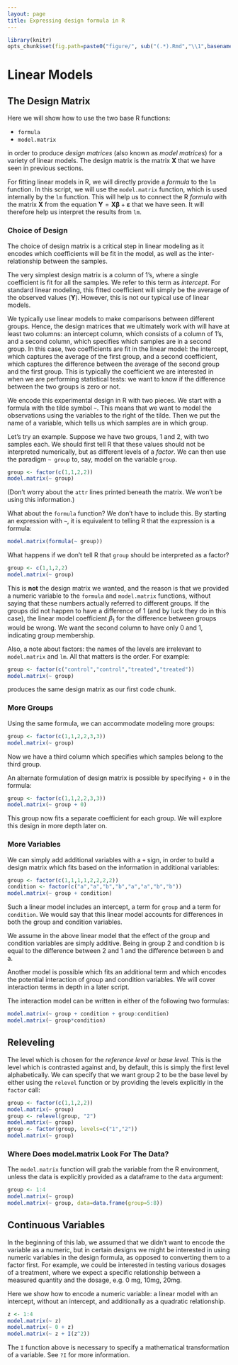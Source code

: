 ```yaml
---
layout: page
title: Expressing design formula in R
---
```


```r
library(knitr)
opts_chunk$set(fig.path=paste0("figure/", sub("(.*).Rmd","\\1",basename(knitr:::knit_concord$get('infile'))), "-"))
```

# Linear Models

## The Design Matrix

Here we will show how to use the two base R functions:

- `formula`
- `model.matrix`

in order to produce *design matrices* (also known as *model matrices*) for a variety of linear models. The design matrix is the matrix $\mathbf{X}$ that we have seen in previous sections.

For fitting linear models in R, we will directly provide a *formula* to the `lm` function. In this script, we will use the `model.matrix` function, which is used internally by the `lm` function. This will help us to connect the R *formula* with the matrix $\mathbf{X}$ from the equation $\mathbf{Y} = \mathbf{X} \boldsymbol{\beta} + \boldsymbol{\varepsilon}$ that we have seen. It will therefore help us interpret the results from `lm`.

### Choice of Design

The choice of design matrix is a critical step in linear modeling as it encodes which coefficients will be fit in the model, as well as the inter-relationship between the samples. 

The very simplest design matrix is a column of 1's, where a single coefficient is fit for all the samples. We refer to this term as _intercept_. For standard linear modeling, this fitted coefficient will simply be the average of the observed values ($\mathbf{Y}$). However, this is not our typical use of linear models.

We typically use linear models to make comparisons between different groups. Hence, the design matrices that we ultimately work with will have at least two columns: an intercept column, which consists of a column of 1's, and a second column, which specifies which samples are in a second group. In this case, two coefficients are fit in the linear model: the intercept, which captures the average of the first group, and a second coefficient, which captures the difference between the average of the second group and the first group. This is typically the coefficient we are interested in when we are performing statistical tests: we want to know if the difference between the two groups is zero or not.

We encode this experimental design in R with two pieces. We start with a formula with the tilde symbol `~`. This means that we want to model the observations using the variables to the right of the tilde. Then we put the name of a variable, which tells us which samples are in which group.

Let's try an example. Suppose we have two groups, 1 and 2, with two samples each. We should first tell R that these values should not be interpreted numerically, but as different levels of a *factor*. We can then use the paradigm `~ group` to, say, model on the variable `group`.

```r
group <- factor(c(1,1,2,2))
model.matrix(~ group)
```

(Don't worry about the `attr` lines printed beneath the matrix. We won't be using this information.)

What about the `formula` function? We don't have to include this. By starting an expression with `~`, it is equivalent to telling R that the expression is a formula:

```r
model.matrix(formula(~ group))
```

What happens if we don't tell R that `group` should be interpreted as a factor?

```r
group <- c(1,1,2,2)
model.matrix(~ group)
```

This is **not** the design matrix we wanted, and the reason is that we provided a numeric variable to the `formula` and `model.matrix` functions, without saying that these numbers actually referred to different groups. If the groups did not happen to have a difference of 1 (and by luck they do in this case), the linear model coefficient $\beta_1$ for the difference between groups would be wrong. We want the second column to have only 0 and 1, indicating group membership.

Also, a note about factors: the names of the levels are irrelevant to `model.matrix` and `lm`. All that matters is the order. For example:

```r
group <- factor(c("control","control","treated","treated"))
model.matrix(~ group)
```

produces the same design matrix as our first code chunk.

### More Groups

Using the same formula, we can accommodate modeling more groups:

```r
group <- factor(c(1,1,2,2,3,3))
model.matrix(~ group)
```

Now we have a third column which specifies which samples belong to the third group.

An alternate formulation of design matrix is possible by specifying `+ 0` in the formula:

```r
group <- factor(c(1,1,2,2,3,3))
model.matrix(~ group + 0)
```

This group now fits a separate coefficient for each group. We will explore this design in more depth later on.

### More Variables

We can simply add additional variables with a `+` sign, in order to build a design matrix which fits based on the information in additional variables:

```r
group <- factor(c(1,1,1,1,2,2,2,2))
condition <- factor(c("a","a","b","b","a","a","b","b"))
model.matrix(~ group + condition)
```

Such a linear model includes an intercept, a term for `group` and a term for `condition`. We would say that this linear model accounts for differences in both the group and condition variables.

We assume in the above linear model that the effect of the group and condition variables are simply additive. Being in group 2 and condition b is equal to the difference between 2 and 1 and the difference between b and a. 

Another model is possible which fits an additional term and which encodes the potential interaction of group and condition variables. We will cover interaction terms in depth in a later script.

The interaction model can be written in either of the following two formulas:

```r
model.matrix(~ group + condition + group:condition)
model.matrix(~ group*condition)
```

## Releveling

The level which is chosen for the *reference level* or *base level*. This is the level which is contrasted against and, by default, this is simply the first level alphabetically. We can specify that we want group 2 to be the base level by either using the `relevel` function or by providing the levels explicitly in the `factor` call:

```r
group <- factor(c(1,1,2,2))
model.matrix(~ group)
group <- relevel(group, "2")
model.matrix(~ group)
group <- factor(group, levels=c("1","2"))
model.matrix(~ group)

```

### Where Does model.matrix Look For The Data?

The `model.matrix` function will grab the variable from the R environment, unless the data is explicitly provided as a dataframe to the `data` argument:

```r
group <- 1:4
model.matrix(~ group)
model.matrix(~ group, data=data.frame(group=5:8))
```


## Continuous Variables

In the beginning of this lab, we assumed that we didn't want to encode the variable as a numeric, but in certain designs we might be interested in using numeric variables in the design formula, as opposed to converting them to a factor first. For example, we could be interested in testing various dosages of a treatment, where we expect a specific relationship between a measured quantity and the dosage, e.g. 0 mg, 10mg, 20mg. 

Here we show how to encode a numeric variable: a linear model with an intercept, without an intercept, and additionally as a quadratic relationship.

```r
z <- 1:4
model.matrix(~ z)
model.matrix(~ 0 + z)
model.matrix(~ z + I(z^2))
```

The `I` function above is necessary to specify a mathematical transformation of a variable. See `?I` for more information.
